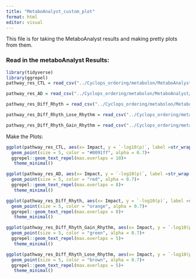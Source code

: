```yaml
---
title: "MetaboAnalyst_custom_plot"
format: html
editor: visual
---
```


This file is for taking the MetaboAnalyst results and making pretty plots from them.

### Read in the metaboAnalyst Results:

```r
library(tidyverse)
library(ggrepel)
pathway_res_CTL = read_csv("../Cyclops_ordering/metabolon/MetaboAnalyst/Cycling_in_CTL_PseudobulkAR20Genes_jointAnalysisDefaultSettings/MetaboAnalyst_result_pathway.csv", show_col_types = F)

pathway_res_AD = read_csv("../Cyclops_ordering/metabolon/MetaboAnalyst/Cycling_in_AD_PseudoBulkAR20Genes_jointAnalysisDefaultSettings/MetaboAnalyst_result_pathway.csv", show_col_types = F)

pathway_res_Diff_Rhyth = read_csv("../Cyclops_ordering/metabolon/MetaboAnalyst/DR_p05_PseudobulkAR20Genes_jointAnalysisDefaultSettings/MetaboAnalyst_result_pathway.csv", show_col_types = F)

pathway_res_Diff_Rhyth_Lose_Rhythm = read_csv("../Cyclops_ordering/metabolon/MetaboAnalyst/DR_p05_LOSEAMP_PseudobulkAR20LoseAmpGenes_jointAnalysisDefaultSettings/MetaboAnalyst_result_pathway.csv", show_col_types = F)

pathway_res_Diff_Rhyth_Gain_Rhythm = read_csv("../Cyclops_ordering/metabolon/MetaboAnalyst/DR_p05_GAINAMP_PseudobulkAR20GainAmpGenes_jointAnalysisDefaultSettings/MetaboAnalyst_result_pathway.csv")
```

Make the Plots:

```r
ggplot(pathway_res_CTL, aes(x= Impact, y = `-log10(p)`, label =str_wrap(`...1`, 25)))+
  geom_point(size = 5, color = "#0091ff", alpha = 0.7)+
  ggrepel::geom_text_repel(max.overlaps = 10)+
   theme_minimal()
```

```r
ggplot(pathway_res_AD, aes(x= Impact, y = `-log10(p)`, label =str_wrap(`...1`, 25)))+
  geom_point(size = 5, color = "red", alpha = 0.7)+
  ggrepel::geom_text_repel(max.overlaps = 8)+
   theme_minimal()
```

```r
ggplot(pathway_res_Diff_Rhyth, aes(x= Impact, y = `-log10(p)`, label =str_wrap(`...1`, 25)))+
  geom_point(size = 5, color = "orange", alpha = 0.7)+
  ggrepel::geom_text_repel(max.overlaps = 8)+
   theme_minimal()
```

```r
ggplot(pathway_res_Diff_Rhyth_Gain_Rhythm, aes(x= Impact, y = `-log10(p)`, label =str_wrap(`...1`, 25)))+
  geom_point(size = 5, color = "green", alpha = 0.7)+
  ggrepel::geom_text_repel(max.overlaps = 5)+
   theme_minimal()
```

```r
ggplot(pathway_res_Diff_Rhyth_Lose_Rhythm, aes(x= Impact, y = `-log10(p)`, label =str_wrap(`...1`, 25)))+
  geom_point(size = 5, color = "brown", alpha = 0.7)+
  ggrepel::geom_text_repel(max.overlaps = 5)+
   theme_minimal()
```
